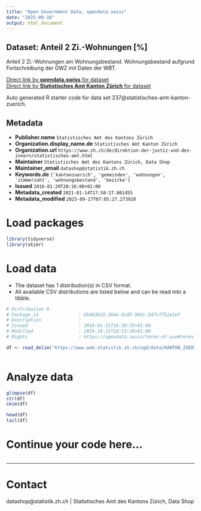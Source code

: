 ```yaml
---
title: "Open Government Data, opendata.swiss"
date: "2025-09-18"
output: html_document
---
```


## Dataset: Anteil 2 Zi.-Wohnungen [%]

Anteil 2 Zi.-Wohnungen am Wohnungsbestand. Wohnungsbestand aufgrund Fortschreibung der GWZ mit Daten der WBT.

[Direct link by **opendata.swiss** for dataset](https://opendata.swiss/de/dataset/anteil-2-zi-wohnungen)<br>
[Direct link by **Statistisches Amt Kanton Zürich** for dataset](https://www.zh.ch/de/politik-staat/gemeinden/gemeindeportraet.html)

Auto generated R starter code for data set 237@statistisches-amt-kanton-zuerich.

## Metadata

- **Publisher.name** `Statistisches Amt des Kantons Zürich`
- **Organization.display_name.de** `Statistisches Amt Kanton Zürich`
- **Organization.url** `https://www.zh.ch/de/direktion-der-justiz-und-des-innern/statistisches-amt.html`
- **Maintainer** `Statistisches Amt des Kantons Zürich, Data Shop`
- **Maintainer_email** `datashop@statistik.zh.ch`
- **Keywords.de** `['kantonzuerich', 'gemeinden', 'wohnungen', 'zimmerzahl', 'wohnungsbestand', 'bezirke']`
- **Issued** `2016-01-20T20:16:00+01:00`
- **Metadata_created** `2021-01-14T17:58:17.801455`
- **Metadata_modified** `2025-09-17T07:05:27.273928`


# Load packages

```r

library(tidyverse)
library(skimr)

```

# Load data

-   The dataset has 1 distribution(s) in CSV format.
-   All available CSV distributions are listed below and can be read into a tibble.

```r

# Distribution 0
# Package_id               : 6b463625-364e-4c95-903c-b47cff52e1ef
# Description              : 
# Issued                   : 2016-01-21T16:30:35+01:00
# Modified                 : 2024-10-21T10:53:20+01:00
# Rights                   : https://opendata.swiss/terms-of-use#terms_by

df <- read_delim('https://www.web.statistik.zh.ch/ogd/data/KANTON_ZUERICH_361.csv')



```

# Analyze data

```r

glimpse(df)
str(df)
skim(df)

head(df)
tail(df)

```

# Continue your code here...

```r

```

------------------------------------------------------------------------

# Contact

datashop@statistik.zh.ch | Statistisches Amt des Kantons Zürich, Data Shop
